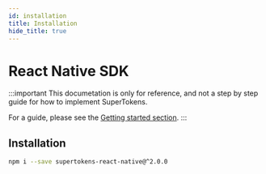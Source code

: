```yaml
---
id: installation
title: Installation
hide_title: true
---
```


# React Native SDK

:::important
This documetation is only for reference, and not a step by step guide for how to implement SuperTokens.

For a guide, please see the [Getting started section](/docs/community/recipes).
:::

## Installation

```bash
npm i --save supertokens-react-native@^2.0.0
```
